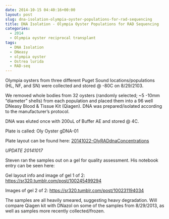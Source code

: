 ```yaml
---
date: 2014-10-15 04:40:16+00:00
layout: post
slug: dna-isolation-olympia-oyster-populations-for-rad-sequencing
title: DNA Isolation - Olympia Oyster Populations for RAD Sequencing
categories:
  - 2014
  - Olympia oyster reciprocal transplant
tags:
  - DNA Isolation
  - DNeasy
  - olympia oyster
  - Ostrea lurida
  - RAD-seq
---
```


Olympia oysters from three different Puget Sound locations/populations (HL, NF, and SN) were collected and stored @ -80C on 8/29/2103.

We removed whole bodies from 32 oysters (randomly selected; ~5 -10mm "diameter" shells) from each population and placed them into a 96 well DNeasy Blood & Tissue Kit (Qiagen). DNA was prepared/isolated according to the manufacturer's protocol.

DNA was eluted once with 200uL of Buffer AE and stored @ 4C.

Plate is called: Oly Oyster gDNA-01

Plate layout can be found here: [20141022-OlyRADdnaConcentrations](https://docs.google.com/spreadsheets/d/1ikRj2DEvkgIyogSGpl2V_6a64XDUyCSlwdQFO8Qv1no/edit?usp=sharing)

_UPDATE 20141017_

Steven ran the samples out on a gel for quality assessment. His notebook entry can be seen here:

Gel layout info and image of gel 1 of 2: [https://sr320.tumblr.com/post/100245499294](http://sr320.tumblr.com/post/100245499294)

Images of gel 2 of 2: [https://sr320.tumblr.com/post/100231194034](http://sr320.tumblr.com/post/100231194034)

The samples are all heavily smeared, suggesting heavy degradation. Will compare Qiagen kit with DNazol on some of the samples from 8/29/2013, as well as samples more recently collected/frozen.
